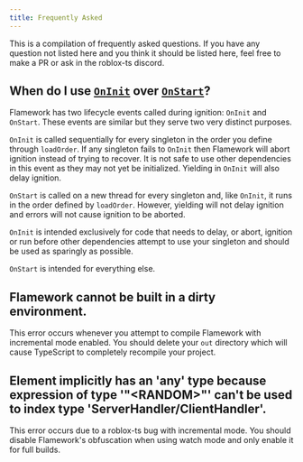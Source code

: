 ```yaml
---
title: Frequently Asked
---
```

This is a compilation of frequently asked questions. If you have any question not listed here and you think it should be listed here, feel free to make a PR or ask in the roblox-ts discord.

## When do I use [`OnInit`](./lifecycle-events#oninit) over [`OnStart`](./lifecycle-events#onstart)?
Flamework has two lifecycle events called during ignition: `OnInit` and `OnStart`. These events are similar but they serve two very distinct purposes.

`OnInit` is called sequentially for every singleton in the order you define through `loadOrder`. If any singleton fails to `OnInit` then Flamework will abort ignition instead of trying to recover. It is not safe to use other dependencies in this event as they may not yet be initialized. Yielding in `OnInit` will also delay ignition.

`OnStart` is called on a new thread for every singleton and, like `OnInit`, it runs in the order defined by `loadOrder`. However, yielding will not delay ignition and errors will not cause ignition to be aborted.

`OnInit` is intended exclusively for code that needs to delay, or abort, ignition or run before other dependencies attempt to use your singleton and should be used as sparingly as possible.

`OnStart` is intended for everything else.

## Flamework cannot be built in a dirty environment.
This error occurs whenever you attempt to compile Flamework with incremental mode enabled. You should delete your `out` directory which will cause TypeScript to completely recompile your project.

## Element implicitly has an 'any' type because expression of type '"<RANDOM\>"' can't be used to index type 'ServerHandler/ClientHandler'.
This error occurs due to a roblox-ts bug with incremental mode. You should disable Flamework's obfuscation when using watch mode and only enable it for full builds.
